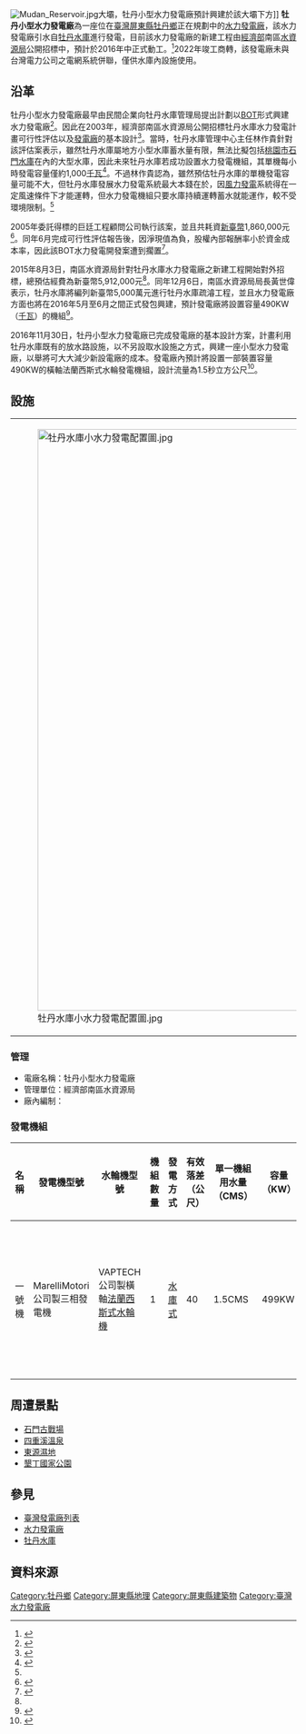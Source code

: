 {{Infobox power station 
| name               = 牡丹小水力發電廠
| official_name      = 
| image              = 牡丹水庫小水力發電廠.jpg
| image_size         = 300px
| image_caption      = 牡丹小水力發電廠廠房外觀。
| image_alt          = 
| location_map       = Taiwan
| location_map_width = 
| location_map_text  = 
| lat_d     = 22
| lat_m     = 07
| lat_s     = 56.9
| lat_NS    = N
| long_d    = 120
| long_m    = 46
| long_s    = 58.0
| long_EW   = E
| coordinates_type   = type:landmark
| coordinates_display= inline,title
| coordinates_ref    = 
| country            = {{ROC-TW}}
| locale             = [[屏東縣|屏東縣]][[牡丹鄉|牡丹鄉]]境內
| status             = 商轉中
| construction_began = 2020年
| commissioned       = 
| licence_expires    = 
| decommissioned     = 
| cost               = 新臺幣9,539萬7千元
| owner              = [[中華民國經濟部|經濟部]][[南區水資源局|南區水資源局]]
| operator           = 南區水資源局牡丹水庫管理中心
| developer          = 黎明工程顧問公司
| constructor        = 靖宜工程有限公司
| generate_electricity_type       = [[水庫式水力發電|水庫式水力發電]]
| water_intake_from               = 牡丹溪
| hydroelectricity_generator_type = {{ITA}}MarelliMotori公司製三相發電機
| water_turbine_manu_other        = {{BGR}}VAPTECH公司製橫軸[[法蘭西斯式水輪機|法蘭西斯式水輪機]]
| factory_building_type           = 地面式
| water_penstock                  = 一條
| water_hard                      = 40公尺
| water_consumption               = 1.5CMS
| ps_electrical_capacity          = 0.49MW
| ps_annual_generation            = 每年約3.159百萬度
}}
[[File:Mudan_Reservoir.jpg|thumb]]大壩，牡丹小型水力發電廠預計興建於該大壩下方]]
'''牡丹小型水力發電廠'''為一座位在[[臺灣|臺灣]][[屏東縣|屏東縣]][[牡丹鄉|牡丹鄉]]正在規劃中的[[水力發電廠|水力發電廠]]，該水力發電廠引水自[[牡丹水庫|牡丹水庫]]進行發電，目前該水力發電廠的新建工程由[[中華民國經濟部|經濟部]]南區[[水資源局|水資源局]]公開招標中，預計於2016年中正式動工。<ref name="新建工程">{{cite web|language=zh-tw|url=http://www.wrasb.gov.tw/news/news03_detail.aspx?bidding_no=752&return=http://www.wrasb.gov.tw/news/news03.aspx?no=15|title=「牡丹水庫水力發電新建工程設計及監造」委託技術服務|author=|publisher=經濟部南區水資源局|date=2015-08-03|accessdate=2015-10-09|archive-date=2019-06-16|archive-url=https://web.archive.org/web/20190616070546/https://www.wrasb.gov.tw/news/news03_detail.aspx?bidding_no=752&return=http%3A%2F%2Fwww.wrasb.gov.tw%2Fnews%2Fnews03.aspx%3Fno%3D15|dead-url=no}}</ref>2022年竣工商轉，該發電廠未與台灣電力公司之電網系統併聯，僅供水庫內設施使用。

== 沿革 ==
牡丹小型水力發電廠最早由民間企業向牡丹水庫管理局提出計劃以[[BOT|BOT]]形式興建水力發電廠<ref name="民間企劃">{{cite web|language=zh-tw|url=http://www.re.org.tw/ProRE/introduction.aspx?SEQNO=14|title=國內應用經驗與推動現況|author=|publisher=再生能源網 - 專業人士版|date=|accessdate=2015-10-09|deadurl=yes|archiveurl=https://web.archive.org/web/20140611034221/http://www.re.org.tw/prore/introduction.aspx?SEQNO=14|archivedate=2014-06-11}}</ref>。因此在2003年，經濟部南區水資源局公開招標牡丹水庫水力發電計畫可行性評估以及[[發電廠|發電廠]]的基本設計<ref name="臺灣採購">{{cite web|language=zh-tw|url=http://www.taiwanbuying.com.tw/ShowOrgYearClose.ASP?OrgID=2825&Y=2003|title=經濟部水利署南區水資源局牡丹水庫管理中心 2003年(民國92年) 公開招標案件列表|author=|publisher=台灣採購公報網|date=2003|accessdate=2015-10-09|archive-date=2018-05-25|archive-url=https://web.archive.org/web/20180525205644/https://www.taiwanbuying.com.tw/ShowOrgYearClose.ASP?OrgID=2825&Y=2003|dead-url=no}}</ref>。當時，牡丹水庫管理中心主任林作貴針對該評估案表示，雖然牡丹水庫屬地方小型水庫蓄水量有限，無法比擬包括[[桃園市|桃園市]][[石門水庫_(臺灣)|石門水庫]]在內的大型水庫，因此未來牡丹水庫若成功設置水力發電機組，其單機每小時發電容量僅約1,000[[千瓦|千瓦]]<ref name="牡丹水庫">{{cite web|language=zh-tw|url=http://mypaper.pchome.com.tw/wb580120/post/1242359521|title=再生能源嗆辣紅，牡丹水庫也想發展水力發電|author=|publisher=PCHome個人新聞平台|date=2004-11-13|accessdate=2015-10-09|archive-date=2019-06-12|archive-url=https://web.archive.org/web/20190612013338/http://mypaper.pchome.com.tw/wb580120/post/1242359521|dead-url=no}}</ref>。不過林作貴認為，雖然預估牡丹水庫的單機發電容量可能不大，但牡丹水庫發展水力發電系統最大本錢在於，因[[風力發電|風力發電]]系統得在一定風速條件下才能運轉，但水力發電機組只要水庫持續運轉蓄水就能運作，較不受環境限制。<ref name="牡丹水庫"/>

2005年委託得標的巨廷工程顧問公司執行該案，並且共耗資[[新臺幣|新臺幣]]1,860,000元<ref name="巨廷工程">{{cite web|language=zh-tw|url=http://gtint.myweb.hinet.net/projects8.htm|title=工程實績 - 水力發電|author=|publisher=巨廷工程顧問公司|date=2005|accessdate=2015-10-09|archive-url=https://web.archive.org/web/20160304085744/http://gtint.myweb.hinet.net/projects8.htm|archive-date=2016-03-04|dead-url=yes}}</ref>。同年6月完成可行性評估報告後，因淨現值為負，股權內部報酬率小於資金成本率，因此該BOT水力發電開發案遭到擱置<ref name="可行性評估">{{cite web|language=zh-tw|url=http://www.wrasb.gov.tw/service/service03_detail.aspx?qno=20151012104041|title=民意信箱 詢問牡丹水庫水力發電廠相關資訊|author=|publisher=經濟部南區水資源局|date=2015-10-12|accessdate=2015-12-08|archive-date=2019-06-29|archive-url=https://web.archive.org/web/20190629113939/https://www.wrasb.gov.tw/service/service03_detail.aspx?qno=20151012104041|dead-url=no}}</ref>。

2015年8月3日，南區水資源局針對牡丹水庫水力發電廠之新建工程開始對外招標，總預估經費為新臺幣5,912,000元<ref name="新建工程"/>。同年12月6日，南區水資源局局長黃世偉表示，牡丹水庫將編列新臺幣5,000萬元進行牡丹水庫疏濬工程，並且水力發電廠方面也將在2016年5月至6月之間正式發包興建，預計發電廠將設置容量490KW（[[千瓦|千瓦]]）的機組<ref name="發包興建">{{cite web|language=zh-tw|url=http://www.rti.org.tw/m/news/detail/?recordId=238621|title=牡丹水庫清淤 明年發展水力發電|author=|publisher=中央廣播電臺|date=2015-12-06|accessdate=2015-12-08|archive-url=https://web.archive.org/web/20160304072500/http://www.rti.org.tw/m/news/detail/?recordId=238621|archive-date=2016-03-04|dead-url=yes}}</ref>。

2016年11月30日，牡丹小型水力發電廠已完成發電廠的基本設計方案，計畫利用牡丹水庫既有的放水路設施，以不另設取水設施之方式，興建一座小型水力發電廠，以舉將可大大減少新設電廠的成本。發電廠內預計將設置一部裝置容量490KW的橫軸法蘭西斯式水輪發電機組，設計流量為1.5秒立方公尺<ref name="南水局">{{cite web|language=zh-tw|url=http://www.wrasb.gov.tw/news/news01_detail.aspx?no=15&pno=&nno=2016113001|title=南水局積極推動水利與綠能設施結合|author=|publisher=經濟部南區水資源局|date=2016-11-30|accessdate=2016-12-03|archive-date=2019-06-20|archive-url=https://web.archive.org/web/20190620223839/https://www.wrasb.gov.tw/news/news01_detail.aspx?no=15&pno=&nno=2016113001|dead-url=no}}</ref>。

== 設施 ==
{| style="float:left"
|-
| [[File:牡丹水庫小水力發電配置圖.jpg|1024px]]
|}
{{clear}}
===管理 ===
* 電廠名稱：牡丹小型水力發電廠
* 管理單位：經濟部南區水資源局
* 廠內編制：

=== 發電機組 ===
{| class="wikitable "
|-
! 名稱 !!  發電機型號 !! 水輪機型號 !! 機組數量 !! 發電方式 !! 有效落差（公尺） !! 單一機組用水量（CMS） !! 容量（KW）!! 位置 !! 商轉日期 !! 狀態 
|- 
| 一號機 || {{ITA}}MarelliMotori公司製三相發電機 || {{BGR}}VAPTECH公司製橫軸[[法蘭西斯式水輪機|法蘭西斯式水輪機]]  || 1 || [[水庫式水力發電|水庫式]] || 40 || 1.5CMS || 499KW || 屏東縣牡丹鄉牡丹水庫 || 2021年11月 || 商轉中
|}

== 周遭景點 ==
* [[石門古戰場|石門古戰場]]
* [[四重溪溫泉|四重溪溫泉]]
* [[東源濕地|東源濕地]]
* [[墾丁國家公園|墾丁國家公園]]

== 參見 ==
* [[臺灣發電廠列表|臺灣發電廠列表]]
* [[水力發電廠|水力發電廠]]
* [[牡丹水庫|牡丹水庫]]

== 資料來源 ==
{{reflist}}

{{台灣發電廠}}

[[Category:牡丹鄉|Category:牡丹鄉]]
[[Category:屏東縣地理|Category:屏東縣地理]]
[[Category:屏東縣建築物|Category:屏東縣建築物]]
[[Category:臺灣水力發電廠|Category:臺灣水力發電廠]]